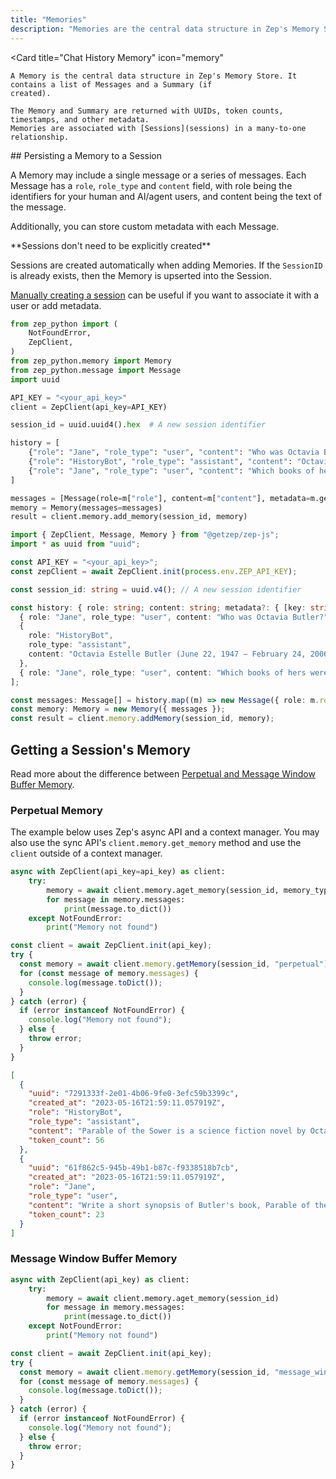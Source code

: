 ```yaml
---
title: "Memories"
description: "Memories are the central data structure in Zep's Memory Store. They contain a list of Messages and a Summary."
---
```


<Card
    title="Chat History Memory"
    icon="memory"
>
    A Memory is the central data structure in Zep's Memory Store. It contains a list of Messages and a Summary (if
    created).

    The Memory and Summary are returned with UUIDs, token counts, timestamps, and other metadata.
    Memories are associated with [Sessions](sessions) in a many-to-one relationship.

</Card>
## Persisting a Memory to a Session

A Memory may include a single message or a series of messages. Each Message has a `role`, `role_type` and `content` field, with
role being the identifiers for your human and AI/agent users, and content being the text of the message.

Additionally, you can store custom metadata with each Message.

<Note>
**Sessions don't need to be explicitly created**

Sessions are created automatically when adding Memories. If the `SessionID` is already exists, then the Memory is
upserted into the Session.

[Manually creating a session](sessions) can be useful if you want to associate it with a user or add metadata.

</Note>

<Tabs group="memory">
<Tab title="Python" group-key="python">

```python
from zep_python import (
    NotFoundError,
    ZepClient,
)
from zep_python.memory import Memory
from zep_python.message import Message
import uuid

API_KEY = "<your_api_key>"
client = ZepClient(api_key=API_KEY)

session_id = uuid.uuid4().hex  # A new session identifier

history = [
    {"role": "Jane", "role_type": "user", "content": "Who was Octavia Butler?"},
    {"role": "HistoryBot", "role_type": "assistant", "content": "Octavia Estelle Butler (June 22, 1947 – February 24, 2006) was an American science fiction author."},
    {"role": "Jane", "role_type": "user", "content": "Which books of hers were made into movies?", "metadata": {"foo": "bar"}},
]

messages = [Message(role=m["role"], content=m["content"], metadata=m.get("metadata")) for m in history]
memory = Memory(messages=messages)
result = client.memory.add_memory(session_id, memory)
```

</Tab>
<Tab title="Typescript" group-key="ts">

```typescript
import { ZepClient, Message, Memory } from "@getzep/zep-js";
import * as uuid from "uuid";

const API_KEY = "<your_api_key>";
const zepClient = await ZepClient.init(process.env.ZEP_API_KEY);

const session_id: string = uuid.v4(); // A new session identifier

const history: { role: string; content: string; metadata?: { [key: string]: any } }[] = [
  { role: "Jane", role_type: "user", content: "Who was Octavia Butler?" },
  {
    role: "HistoryBot",
    role_type: "assistant",
    content: "Octavia Estelle Butler (June 22, 1947 – February 24, 2006) was an American science fiction author.",
  },
  { role: "Jane", role_type: "user", content: "Which books of hers were made into movies?", metadata: { foo: "bar" } },
];

const messages: Message[] = history.map((m) => new Message({ role: m.role, content: m.content, metadata: m.metadata }));
const memory: Memory = new Memory({ messages });
const result = client.memory.addMemory(session_id, memory);
```

</Tab>
</Tabs>

## Getting a Session's Memory

<Note>Read more about the difference between [Perpetual and Message Window Buffer Memory](/chat-history-memory).</Note>

### Perpetual Memory

The example below uses Zep's async API and a context manager. You may also use the sync API's `client.memory.get_memory`
method and use the `client` outside of a context manager.

<Tabs group="memory">
<Tab title="Python" group-key="python">

```python
async with ZepClient(api_key=api_key) as client:
    try:
        memory = await client.memory.aget_memory(session_id, memory_type="perpetual")
        for message in memory.messages:
            print(message.to_dict())
    except NotFoundError:
        print("Memory not found")
```

</Tab>
<Tab title="Typescript" group-key="ts">

```typescript
const client = await ZepClient.init(api_key);
try {
  const memory = await client.memory.getMemory(session_id, "perpetual");
  for (const message of memory.messages) {
    console.log(message.toDict());
  }
} catch (error) {
  if (error instanceof NotFoundError) {
    console.log("Memory not found");
  } else {
    throw error;
  }
}
```

</Tab>
</Tabs>

```json title="Output:"
[
  {
    "uuid": "7291333f-2e01-4b06-9fe0-3efc59b3399c",
    "created_at": "2023-05-16T21:59:11.057919Z",
    "role": "HistoryBot",
    "role_type": "assistant",
    "content": "Parable of the Sower is a science fiction novel by Octavia Butler, published in 1993. It follows the story of Lauren Olamina, a young woman living in a dystopian future where society has collapsed due to environmental disasters, poverty, and violence.",
    "token_count": 56
  },
  {
    "uuid": "61f862c5-945b-49b1-b87c-f9338518b7cb",
    "created_at": "2023-05-16T21:59:11.057919Z",
    "role": "Jane",
    "role_type": "user",
    "content": "Write a short synopsis of Butler's book, Parable of the Sower. What is it about?",
    "token_count": 23
  }
]
```

### Message Window Buffer Memory

<Tabs group="memory">

<Tab title="Python" group-key="python">

```python
async with ZepClient(api_key) as client:
    try:
        memory = await client.memory.aget_memory(session_id)
        for message in memory.messages:
            print(message.to_dict())
    except NotFoundError:
        print("Memory not found")
```

</Tab>
<Tab title="Typescript" group-key="ts">

```typescript
const client = await ZepClient.init(api_key);
try {
  const memory = await client.memory.getMemory(session_id, "message_window");
  for (const message of memory.messages) {
    console.log(message.toDict());
  }
} catch (error) {
  if (error instanceof NotFoundError) {
    console.log("Memory not found");
  } else {
    throw error;
  }
}
```

</Tab>
</Tabs>
